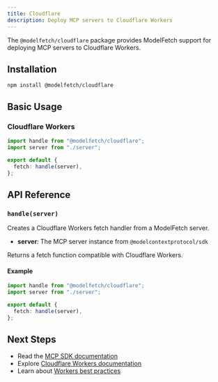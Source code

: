 ```yaml
---
title: Cloudflare
description: Deploy MCP servers to Cloudflare Workers
---
```


The `@modelfetch/cloudflare` package provides ModelFetch support for deploying MCP servers to Cloudflare Workers.

## Installation

```npm
npm install @modelfetch/cloudflare
```

## Basic Usage

### Cloudflare Workers

```typescript title="src/index.ts"
import handle from "@modelfetch/cloudflare";
import server from "./server";

export default {
  fetch: handle(server),
};
```

## API Reference

### `handle(server)`

Creates a Cloudflare Workers fetch handler from a ModelFetch server.

- **server**: The MCP server instance from `@modelcontextprotocol/sdk`

Returns a fetch function compatible with Cloudflare Workers.

#### Example

```typescript
import handle from "@modelfetch/cloudflare";
import server from "./server";

export default {
  fetch: handle(server),
};
```

## Next Steps

- Read the [MCP SDK documentation](https://docs.mcp.io)
- Explore [Cloudflare Workers documentation](https://developers.cloudflare.com/workers/)
- Learn about [Workers best practices](https://developers.cloudflare.com/workers/best-practices/)
